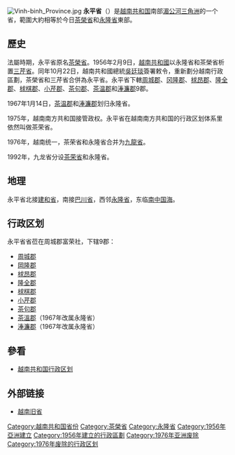 [[File:Vinh-binh_Province.jpg|right]]
'''永平省'''（{{vie|v='''Tỉnh Vĩnh Bình'''|hn=省永平}}）是[[越南共和国|越南共和国]]南部[[湄公河三角洲|湄公河三角洲]]的一个省，範圍大約相等於今日[[茶榮省|茶榮省]]和[[永隆省|永隆省]]東部。

==歷史==
法屬時期，永平省原名[[茶榮省|茶榮省]]。1956年2月9日，[[越南共和國|越南共和國]]以永隆省和茶榮省析置[[三芹省|三芹省]]。同年10月22日，越南共和國總統[[吳廷琰|吳廷琰]]簽署敕令，重新劃分越南行政區劃，茶榮省和三芹省合併為永平省。永平省下轄[[周城郡_(永平省)|周城郡]]、[[冈隆郡|冈隆郡]]、[[梂昂郡|梂昂郡]]、[[隆全郡|隆全郡]]、[[梂棋郡|梂棋郡]]、[[小芹郡|小芹郡]]、[[茶句郡|茶句郡]]、[[茶温郡|茶温郡]]和[[淎濂郡|淎濂郡]]9郡。

1967年1月14日，[[茶温郡|茶温郡]]和[[淎濂郡|淎濂郡]]划归永隆省。

1975年，越南南方共和国接管政权。永平省在越南南方共和国的行政区划体系里依然叫做茶荣省。

1976年，越南统一，茶荣省和永隆省合并为[[九龍省|九龍省]]。

1992年，九龙省分设[[茶荣省|茶荣省]]和永隆省。

==地理==
永平省北接[[建和省|建和省]]，南接[[巴川省|巴川省]]，西邻[[永隆省|永隆省]]，东临[[南中国海|南中国海]]。

==行政区划==
永平省省莅在周城郡富荣社，下辖9郡：
*[[周城縣_(茶榮省)|周城郡]]
*[[岡隆縣|岡隆郡]]
*[[梂昂縣|梂昂郡]]
*[[沿海縣|隆全郡]]
*[[梂棋縣|梂棋郡]]
*[[小芹縣|小芹郡]]
*[[茶句縣|茶句郡]]
*[[茶溫縣|茶溫郡]]（1967年改属永隆省）
*[[淎濂縣|淎濂郡]]（1967年改属永隆省）

==參看==
*[[越南共和国行政区划|越南共和国行政区划]]

==外部链接==
*[http://www.statoids.com/uvn.html 越南旧省] {{Wayback|url=http://www.statoids.com/uvn.html |date=20200419155708 }}

{{越南行政区划小作品}}
[[Category:越南共和国省份|Category:越南共和国省份]]
[[Category:茶榮省|Category:茶榮省]]
[[Category:永隆省|Category:永隆省]]
[[Category:1956年亞洲建立|Category:1956年亞洲建立]]
[[Category:1956年建立的行政區劃|Category:1956年建立的行政區劃]]
[[Category:1976年亚洲废除|Category:1976年亚洲废除]]
[[Category:1976年废除的行政区划|Category:1976年废除的行政区划]]